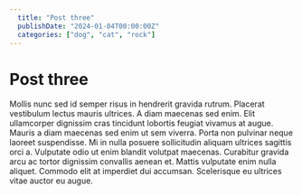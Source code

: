 ```yaml
---
  title: "Post three"
  publishDate: "2024-01-04T00:00:00Z"
  categories: ["dog", "cat", "rock"]
---
```

# Post three

Mollis nunc sed id semper risus in hendrerit gravida rutrum. Placerat vestibulum lectus mauris ultrices. A diam maecenas sed enim. Elit ullamcorper dignissim cras tincidunt lobortis feugiat vivamus at augue. Mauris a diam maecenas sed enim ut sem viverra. Porta non pulvinar neque laoreet suspendisse. Mi in nulla posuere sollicitudin aliquam ultrices sagittis orci a. Vulputate odio ut enim blandit volutpat maecenas. Curabitur gravida arcu ac tortor dignissim convallis aenean et. Mattis vulputate enim nulla aliquet. Commodo elit at imperdiet dui accumsan. Scelerisque eu ultrices vitae auctor eu augue.
